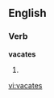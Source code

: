 ==English==

===Verb===
'''vacates'''

# {{third-person singular of|vacate}}

{{anagrams:en/aacestv}}
[[vi:vacates]]